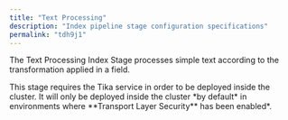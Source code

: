```yaml
---
title: "Text Processing"
description: "Index pipeline stage configuration specifications"
permalink: "tdh9j1"
---
```


The Text Processing Index Stage processes simple text according to the transformation applied in a field.

<Note>
This stage requires the Tika service in order to be deployed inside the cluster. It will only be deployed inside the cluster *by default* in environments where **Transport Layer Security** has been enabled*.
</Note>


<SchemaParamFields schema={schema}/>